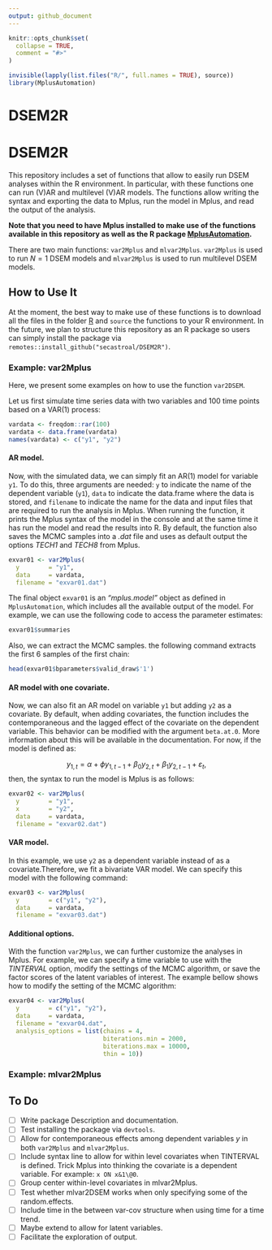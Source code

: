 ```yaml
---
output: github_document
---
```


<!-- README.md is generated from README.Rmd. Please edit that file -->

```r
knitr::opts_chunk$set(
  collapse = TRUE,
  comment = "#>"
)
```


```r
invisible(lapply(list.files("R/", full.names = TRUE), source))
library(MplusAutomation)
```

# DSEM2R

<!-- badges: start -->
<!-- badges: end -->

# DSEM2R

This repository includes a set of functions that allow to easily run DSEM analyses within the R environment. In particular, with these functions one can run (V)AR and multilevel (V)AR models. The functions allow writing the syntax and exporting the data to Mplus, run the model in Mplus, and read the output of the analysis.

**Note that you need to have Mplus installed to make use of the functions available in this repository as well as the R package [MplusAutomation](https://cran.r-project.org/web/packages/MplusAutomation/index.html).**

There are two main functions: `var2Mplus` and `mlvar2Mplus`. `var2Mplus` is used to run $N=1$ DSEM models and `mlvar2Mplus` is used to run multilevel DSEM models.

## How to Use It

At the moment, the best way to make use of these functions is to download all the files in the folder [R](R/) and `source` the functions to your R environment. In the future, we plan to structure this repository as an R package so users can simply install the package via `remotes::install_github("secastroal/DSEM2R")`.

### Example: var2Mplus

Here, we present some examples on how to use the function `var2DSEM`.

Let us first simulate time series data with two variables and 100 time points based on a VAR(1) process:

```r
vardata <- freqdom::rar(100)
vardata <- data.frame(vardata)
names(vardata) <- c("y1", "y2")
```

#### AR model.

Now, with the simulated data, we can simply fit an AR(1) model for variable `y1`. To do this, three arguments are needed: `y` to indicate the name of the dependent variable (`y1`), `data` to indicate the data.frame where the data is stored, and `filename` to indicate the name for the data and input files that are required to run the analysis in Mplus. When running the function, it prints the Mplus syntax of the model in the console and at the same time it has run the model and read the results into R. By default, the function also saves the MCMC samples into a *.dat* file and uses as default output the options *TECH1* and *TECH8* from Mplus.

```r
exvar01 <- var2Mplus(
  y        = "y1",
  data     = vardata,
  filename = "exvar01.dat")
```

 
The final object `exvar01` is an *"mplus.model"* object as defined in `MplusAutomation`, which includes all the available output of the model. For example, we can use the following code to access the parameter estimates:

```r
exvar01$summaries
```

Also, we can extract the MCMC samples. the following command extracts the first 6 samples of the first chain:

```r
head(exvar01$bparameters$valid_draw$'1')
```

#### AR model with one covariate.

Now, we can also fit an AR model on variable `y1` but adding `y2` as a covariate. By default, when adding covariates, the function includes the contemporaneous and the lagged effect of the covariate on the dependent variable. This behavior can be modified with the argument `beta.at.0`. More information about this will be available in the documentation. For now, if the model is defined as:

$$
y_{1,t} = \alpha + \phi{y_{1,t-1}} + \beta_{0}{y_{2,t}} + \beta_{1}{y_{2,t - 1}} + \varepsilon_{t},
$$
then, the syntax to run the model is Mplus is as follows:

```r
exvar02 <- var2Mplus(
  y        = "y1",
  x        = "y2",
  data     = vardata,
  filename = "exvar02.dat")
```

#### VAR model.

In this example, we use `y2` as a dependent variable instead of as a covariate.Therefore, we fit a bivariate VAR model. We can specify this model with the following command: 

```r
exvar03 <- var2Mplus(
  y        = c("y1", "y2"),
  data     = vardata,
  filename = "exvar03.dat")
```

#### Additional options.

With the function `var2Mplus`, we can further customize the analyses in Mplus. For example, we can specify a time variable to use with the *TINTERVAL* option, modify the settings of the MCMC algorithm, or save the factor scores of the latent variables of interest. The example bellow shows how to modify the setting of the MCMC algorithm:

```r
exvar04 <- var2Mplus(
  y        = c("y1", "y2"),
  data     = vardata,
  filename = "exvar04.dat",
  analysis_options = list(chains = 4,
                          biterations.min = 2000,
                          biterations.max = 10000,
                          thin = 10))

```

### Example: mlvar2Mplus





## To Do
- [ ] Write package Description and documentation.
- [ ] Test installing the package via `devtools`.
- [ ] Allow for contemporaneous effects among dependent variables $y$ in both `var2Mplus` and `mlvar2Mplus`.
- [ ] Include syntax line to allow for within level covariates when TINTERVAL is defined. Trick Mplus into thinking the covariate is a dependent variable. For example: `x ON x&1\@0`.
- [ ] Group center within-level covariates in mlvar2Mplus.
- [ ] Test whether mlvar2DSEM works when only specifying some of the random.effects.
- [ ] Include time in the between var-cov structure when using time for a time trend.
- [ ] Maybe extend to allow for latent variables.
- [ ] Facilitate the exploration of output.

<!-- You'll still need to render `README.Rmd` regularly, to keep `README.md` up-to-date. `devtools::build_readme()` is handy for this. You could also use GitHub Actions to re-render `README.Rmd` every time you push. An example workflow can be found here: <https://github.com/r-lib/actions/tree/v1/examples>. -->

